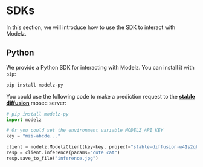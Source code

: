 # SDKs

In this section, we will introduce how to use the SDK to interact with Modelz.

## Python

We provide a Python SDK for interacting with Modelz. You can install it with `pip`:

```bash copy
pip install modelz-py
```

You could use the following code to make a prediction request to the [**stable diffusion**](./templates/stable-diffusion) mosec server:

```python copy
# pip install modelz-py
import modelz

# Or you could set the environment variable MODELZ_API_KEY
key = "mzi-abcde..."

client = modelz.ModelzClient(key=key, project="stable-diffusion-w41s2qknzjo0fk3i", serde="msgpack")
resp = client.inference(params="cute cat")
resp.save_to_file("inference.jpg")
```
